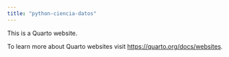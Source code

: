 ```yaml
---
title: "python-ciencia-datos"
---
```


This is a Quarto website.

To learn more about Quarto websites visit <https://quarto.org/docs/websites>.
